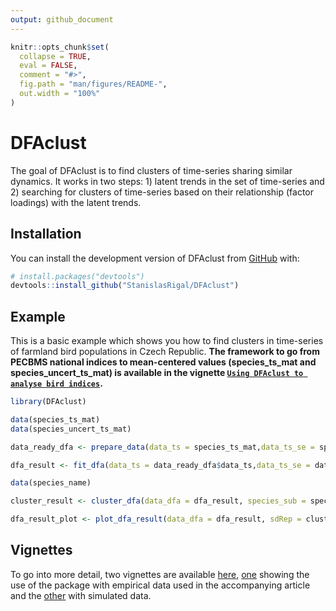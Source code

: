 ```yaml
---
output: github_document
---
```


<!-- README.md is generated from README.Rmd. Please edit that file -->

```r
knitr::opts_chunk$set(
  collapse = TRUE,
  eval = FALSE,
  comment = "#>",
  fig.path = "man/figures/README-",
  out.width = "100%"
)
```

# DFAclust

<!-- badges: start -->
<!-- badges: end -->

The goal of DFAclust is to find clusters of time-series sharing similar dynamics. It works in two steps: 1) latent trends in the set of time-series and 2) searching for clusters of time-series based on their relationship (factor loadings) with the latent trends.

## Installation

You can install the development version of DFAclust from [GitHub](https://github.com/) with:

``` r
# install.packages("devtools")
devtools::install_github("StanislasRigal/DFAclust")
```

## Example

This is a basic example which shows you how to find clusters in time-series of farmland bird populations in Czech Republic. **The framework to go from PECBMS national indices to mean-centered values (species_ts_mat and species_uncert_ts_mat) is available in the vignette [`Using DFAclust to analyse bird indices`](https://github.com/StanislasRigal/DFAclust/blob/main/vignettes/Using%20DFAclust%20to%20analyse%20bird%20indices.pdf).**

```r
library(DFAclust)

data(species_ts_mat)
data(species_uncert_ts_mat)

data_ready_dfa <- prepare_data(data_ts = species_ts_mat,data_ts_se = species_uncert_ts_mat, se_log = TRUE, perc_replace = 0.01)

dfa_result <- fit_dfa(data_ts = data_ready_dfa$data_ts,data_ts_se = data_ready_dfa$data_ts_se, min_year = data_ready_dfa$min_year, max_year = data_ready_dfa$max_year, species_name_ordre = data_ready_dfa$species_name_ordre, species_sub = species_name, nfac = 0, mintrend = 1, maxtrend = 5, AIC = TRUE, center_option = 1, silent = TRUE, control = list())

data(species_name)

cluster_result <- cluster_dfa(data_dfa = dfa_result, species_sub = species_name, nboot = 500)

dfa_result_plot <- plot_dfa_result(data_dfa = dfa_result, sdRep = cluster_result$sdRep, species_sub = species_name, group_dfa = cluster_result$group_dfa, min_year = data_ready_dfa$min_year, species_name_ordre = data_ready_dfa$species_name_ordre)

```

## Vignettes

To go into more detail, two vignettes are available [here](https://github.com/StanislasRigal/DFAclust/tree/main/vignettes), [one](https://github.com/StanislasRigal/DFAclust/blob/main/vignettes/Using%20DFAclust%20to%20analyse%20bird%20indices.pdf) showing the use of the package with empirical data used in the accompanying article and the [other](https://github.com/StanislasRigal/DFAclust/blob/main/vignettes/Simulation%20study.pdf) with simulated data.
